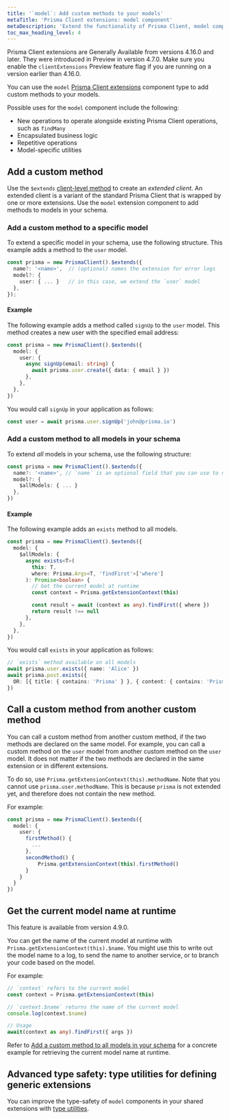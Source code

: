 ```yaml
---
title: '`model`: Add custom methods to your models'
metaTitle: 'Prisma Client extensions: model component'
metaDescription: 'Extend the functionality of Prisma Client, model component'
toc_max_heading_level: 4
---
```


<TopBlock>

<Admonition type="info">

Prisma Client extensions are Generally Available from versions 4.16.0 and later. They were introduced in Preview in version 4.7.0. Make sure you enable the `clientExtensions` Preview feature flag if you are running on a version earlier than 4.16.0.

</Admonition>

You can use the `model` [Prisma Client extensions](/orm/prisma-client/client-extensions) component type to add custom methods to your models.

Possible uses for the `model` component include the following:

- New operations to operate alongside existing Prisma Client operations, such as `findMany`
- Encapsulated business logic
- Repetitive operations
- Model-specific utilities

</TopBlock>

## Add a custom method

Use the `$extends` [client-level method](/orm/reference/prisma-client-reference#client-methods) to create an _extended client_. An extended client is a variant of the standard Prisma Client that is wrapped by one or more extensions. Use the `model` extension component to add methods to models in your schema.

### Add a custom method to a specific model

To extend a specific model in your schema, use the following structure. This example adds a method to the `user` model.

```ts
const prisma = new PrismaClient().$extends({
  name?: '<name>',  // (optional) names the extension for error logs
  model?: {
    user: { ... }   // in this case, we extend the `user` model
  },
});
```

#### Example

The following example adds a method called `signUp` to the `user` model. This method creates a new user with the specified email address:

```ts
const prisma = new PrismaClient().$extends({
  model: {
    user: {
      async signUp(email: string) {
        await prisma.user.create({ data: { email } })
      },
    },
  },
})
```

You would call `signUp` in your application as follows:

```ts
const user = await prisma.user.signUp('john@prisma.io')
```

### Add a custom method to all models in your schema

To extend _all_ models in your schema, use the following structure:

```ts
const prisma = new PrismaClient().$extends({
  name?: '<name>', // `name` is an optional field that you can use to name the extension for error logs
  model?: {
    $allModels: { ... }
  },
})
```

#### Example

The following example adds an `exists` method to all models.

```ts
const prisma = new PrismaClient().$extends({
  model: {
    $allModels: {
      async exists<T>(
        this: T,
        where: Prisma.Args<T, 'findFirst'>['where']
      ): Promise<boolean> {
        // Get the current model at runtime
        const context = Prisma.getExtensionContext(this)

        const result = await (context as any).findFirst({ where })
        return result !== null
      },
    },
  },
})
```

You would call `exists` in your application as follows:

```ts
// `exists` method available on all models
await prisma.user.exists({ name: 'Alice' })
await prisma.post.exists({
  OR: [{ title: { contains: 'Prisma' } }, { content: { contains: 'Prisma' } }],
})
```

## Call a custom method from another custom method

You can call a custom method from another custom method, if the two methods are declared on the same model. For example, you can call a custom method on the `user` model from another custom method on the `user` model. It does not matter if the two methods are declared in the same extension or in different extensions.

To do so, use `Prisma.getExtensionContext(this).methodName`. Note that you cannot use `prisma.user.methodName`. This is because `prisma` is not extended yet, and therefore does not contain the new method.

For example:

```ts
const prisma = new PrismaClient().$extends({
  model: {
    user: {
      firstMethod() {
        ...
      },
      secondMethod() {
          Prisma.getExtensionContext(this).firstMethod()
      }
    }
  }
})
```

## Get the current model name at runtime

<Admonition type = "info">

This feature is available from version 4.9.0.

</Admonition>

You can get the name of the current model at runtime with `Prisma.getExtensionContext(this).$name`. You might use this to write out the model name to a log, to send the name to another service, or to branch your code based on the model.

For example:

```ts
// `context` refers to the current model
const context = Prisma.getExtensionContext(this)

// `context.$name` returns the name of the current model
console.log(context.$name)

// Usage
await(context as any).findFirst({ args })
```

Refer to [Add a custom method to all models in your schema](#example-1) for a concrete example for retrieving the current model name at runtime.

## Advanced type safety: type utilities for defining generic extensions

You can improve the type-safety of `model` components in your shared extensions with [type utilities](/orm/prisma-client/client-extensions/type-utilities).
